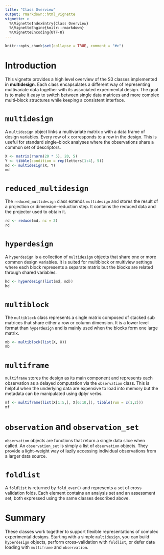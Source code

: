 ```yaml
---
title: "Class Overview"
output: rmarkdown::html_vignette
vignette: >
  %\VignetteIndexEntry{Class Overview}
  %\VignetteEngine{knitr::rmarkdown}
  %\VignetteEncoding{UTF-8}
---
```


```r
knitr::opts_chunk$set(collapse = TRUE, comment = "#>")
```

# Introduction

This vignette provides a high level overview of the S3 classes implemented in
**multidesign**.  Each class encapsulates a different way of representing
multivariate data together with its associated experimental design.  The goal is
to make it easy to switch between single data matrices and more complex
multi–block structures while keeping a consistent interface.

# `multidesign`

A `multidesign` object links a multivariate matrix `x` with a data frame of
design variables.  Every row of `x` corresponds to a row in the design.  This is
useful for standard single–block analyses where the observations share a common
set of descriptors.

```r
X <- matrix(rnorm(20 * 5), 20, 5)
Y <- tibble(condition = rep(letters[1:4], 5))
md <- multidesign(X, Y)
md
```

# `reduced_multidesign`

The `reduced_multidesign` class extends `multidesign` and stores the result of a
projection or dimension–reduction step.  It contains the reduced data and the
projector used to obtain it.

```r
rd <- reduce(md, nc = 2)
rd
```

# `hyperdesign`

A `hyperdesign` is a collection of `multidesign` objects that share one or more
common design variables.  It is suited for multiblock or multiview settings
where each block represents a separate matrix but the blocks are related through
shared variables.

```r
hd <- hyperdesign(list(md, md))
hd
```

# `multiblock`

The `multiblock` class represents a single matrix composed of stacked sub
matrices that share either a row or column dimension.  It is a lower level
format than `hyperdesign` and is mainly used when the blocks form one large
matrix.

```r
mb <- multiblock(list(X, X))
mb
```

# `multiframe`

`multiframe` stores the design as its main component and represents each
observation as a delayed computation via the `observation` class.  This is
helpful when the underlying data are expensive to load into memory but the
metadata can be manipulated using dplyr verbs.

```r
mf <- multiframe(list(X[1:5,], X[6:10,]), tibble(run = c(1,2)))
mf
```

# `observation` and `observation_set`

`observation` objects are functions that return a single data slice when called.
An `observation_set` is simply a list of `observation` objects.  They provide a
light–weight way of lazily accessing individual observations from a larger data
source.

# `foldlist`

A `foldlist` is returned by `fold_over()` and represents a set of cross
validation folds.  Each element contains an analysis set and an assessment set,
both expressed using the same classes described above.

# Summary

These classes work together to support flexible representations of complex
experimental designs.  Starting with a simple `multidesign`, you can build
`hyperdesign` objects, perform cross–validation with `foldlist`, or defer data
loading with `multiframe` and `observation`.
